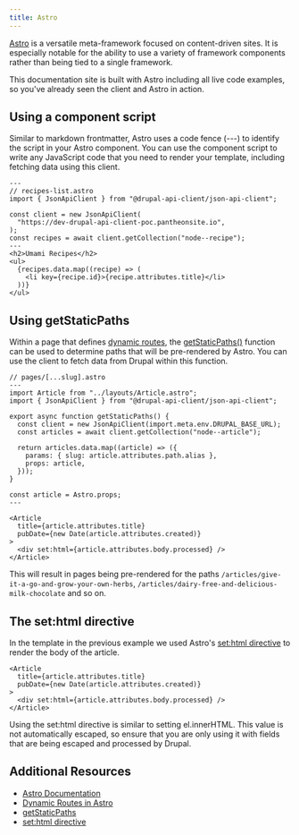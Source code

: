```yaml
---
title: Astro
---
```


[Astro](https://astro.build/) is a versatile meta-framework focused on content-driven sites. It is especially notable for the ability to use a variety of framework components rather than being tied to a single framework.

This documentation site is built with Astro including all live code examples, so you've already seen the client and Astro in action.

## Using a component script

Similar to markdown frontmatter, Astro uses a code fence (---) to identify the script in your Astro component. You can use the component script to write any JavaScript code that you need to render your template, including fetching data using this client.

```astro live
---
// recipes-list.astro
import { JsonApiClient } from "@drupal-api-client/json-api-client";

const client = new JsonApiClient(
  "https://dev-drupal-api-client-poc.pantheonsite.io",
);
const recipes = await client.getCollection("node--recipe");
---
<h2>Umami Recipes</h2>
<ul>
  {recipes.data.map((recipe) => (
    <li key={recipe.id}>{recipe.attributes.title}</li>
  ))}
</ul>

```

## Using getStaticPaths

Within a page that defines [dynamic routes](https://docs.astro.build/en/guides/routing/#dynamic-routes), the [getStaticPaths()](https://docs.astro.build/en/reference/api-reference/#getstaticpaths) function can be used to determine paths that will be pre-rendered by Astro. You can use the client to fetch data from Drupal within this function.

```astro
// pages/[...slug].astro
---
import Article from "../layouts/Article.astro";
import { JsonApiClient } from "@drupal-api-client/json-api-client";

export async function getStaticPaths() {
  const client = new JsonApiClient(import.meta.env.DRUPAL_BASE_URL);
  const articles = await client.getCollection("node--article");

  return articles.data.map((article) => ({
    params: { slug: article.attributes.path.alias },
    props: article,
  }));
}

const article = Astro.props;
---

<Article
  title={article.attributes.title}
  pubDate={new Date(article.attributes.created)}
>
  <div set:html={article.attributes.body.processed} />
</Article>
```

This will result in pages being pre-rendered for the paths `/articles/give-it-a-go-and-grow-your-own-herbs`, `/articles/dairy-free-and-delicious-milk-chocolate` and so on.

## The set:html directive

In the template in the previous example we used Astro's [set:html directive](https://docs.astro.build/en/reference/directives-reference/#sethtml) to render the body of the article.

```astro
<Article
  title={article.attributes.title}
  pubDate={new Date(article.attributes.created)}
>
  <div set:html={article.attributes.body.processed} />
</Article>
```

Using the set:html directive is similar to setting el.innerHTML. This value is not automatically escaped, so ensure that you are only using it with fields that are being escaped and processed by Drupal.

## Additional Resources

- [Astro Documentation](https://docs.astro.build/)
- [Dynamic Routes in Astro](https://docs.astro.build/en/guides/routing/#dynamic-routes)
- [getStaticPaths](https://docs.astro.build/en/reference/api-reference/#getstaticpaths)
- [set:html directive](https://docs.astro.build/en/reference/directives-reference/#sethtml)
